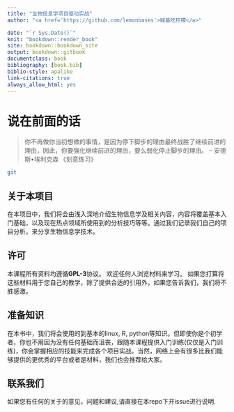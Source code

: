 ```yaml
--- 
title: "生物信息学项目驱动实战"
author: "<a href='https://github.com/lemonbases'>碱基吃柠檬</a>"

date: "`r Sys.Date()`"
knit: "bookdown::render_book"
site: bookdown::bookdown_site
output: bookdown::gitbook
documentclass: book
bibliography: [book.bib]
biblio-style: apalike
link-citations: true
always_allow_html: yes
---
```

# 说在前面的话

>你不再做你当初想做的事情，是因为停下脚步的理由最终战胜了继续前进的理由，因此，你要强化继续前进的理由，要么弱化停止脚步的理由。
> -- 安德斯•埃利克森 《刻意练习》


```bash
git 
```
## 关于本项目
在本项目中，我们将会由浅入深地介绍生物信息学及相关内容，内容将覆盖基本入门基础，以及现在热点领域所使用到的分析技巧等等。通过我们记录我们自己的项目分析，来分享生物信息学技术。

## 许可

本课程所有资料均遵循**GPL-3**协议。 欢迎任何人浏览材料来学习。 如果您打算将这些材料用于您自己的教学，除了提供合适的引用外，如果您告诉我们，我们将不胜感激。

## 准备知识

在本书中，我们将会使用的到基本的linux, R, python等知识。但即使你是个初学者，你也不用因为没有任何基础而沮丧，跟随本课程提供入门训练(仅仅是入门训练)，你会掌握相应的技能来完成各个项目实战。当然，网络上会有很多比我们能够提供的更优秀的平台或者是材料，我们也会推荐给大家。

## 联系我们

如果您有任何的关于的意见，问题和建议,请直接在本repo下开issue进行说明.
